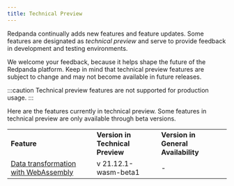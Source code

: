 ```yaml
---
title: Technical Preview
---
```


<head>
    <meta name="title" content="Technical Preview | Redpanda Docs"/>
    <meta name="description" content="Redpanda technical preview features."/>
</head>

Redpanda continually adds new features and feature updates. Some features are designated as _technical preview_ and serve to provide feedback in development and testing environments. 

We welcome your feedback, because it helps shape the future of the Redpanda platform. Keep in mind that technical preview features are subject to change and may not become available in future releases.

:::caution
Technical preview features are not supported for production usage.
:::

Here are the features currently in technical preview. Some features in technical preview are only available through beta versions. 


<table >
  <tr>
   <td><strong> Feature </strong>
   </td>
   <td><strong> Version in Technical Preview </strong>
   </td>
   <td><strong> Version in General Availability </strong>
   </td>
  </tr>
  <tr>
   <td><a target="_self" href="https://docs.redpanda.com/docs/data-management/data-transform/">Data transformation with WebAssembly</a>
   </td>
   <td> v 21.12.1-wasm-beta1
   </td>
   <td> -
   </td>
  </tr>
</table>

